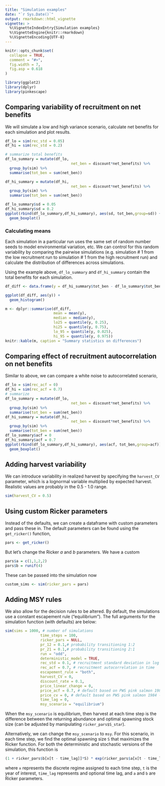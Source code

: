 ```yaml
---
title: "Simulation examples"
date: "`r Sys.Date()`"
output: rmarkdown::html_vignette
vignette: >
  %\VignetteIndexEntry{Simulation examples}
  %\VignetteEngine{knitr::rmarkdown}
  %\VignetteEncoding{UTF-8}
---
```


```r
knitr::opts_chunk$set(
  collapse = TRUE,
  comment = "#>",
  fig.width = 7,
  fig.asp = 0.618
)
```

```r
library(ggplot2)
library(dplyr)
library(pinkescape)
```

## Comparing variability of recruitment on net benefits

We will simulate a low and high variance scenario, calculate net benefits for each simulation and plot results. 
```r
df_lo = sim(rec_std = 0.05)
df_hi = sim(rec_std = 0.2)

# summarize total benefits
df_lo_summary = mutate(df_lo,
                              net_ben = discount*net_benefits) %>%
  group_by(sim) %>%
  summarise(tot_ben = sum(net_ben))

df_hi_summary = mutate(df_hi,
                              net_ben = discount*net_benefits) %>%
  group_by(sim) %>%
  summarise(tot_ben = sum(net_ben))

df_lo_summary$sd = 0.05
df_hi_summary$sd = 0.2
ggplot(rbind(df_lo_summary,df_hi_summary), aes(sd, tot_ben,group=sd)) +
  geom_boxplot()

```

### Calculating means

Each simulation in a particular run uses the same set of random number seeds to model environmental variation, etc. We can control for this random variability by comparing the pairwise simulations (e.g. simulation # 1 from the low recruitment run to simulation # 1 from the high recruitment run) and calculate the distribution of differences across simulations. 

Using the example above, `df_lo_summary` and `df_hi_summary` contain the total benefits for each simulation. 

```r
df_diff <- data.frame(y = df_hi_summary$tot_ben - df_lo_summary$tot_ben)

ggplot(df_diff, aes(y)) + 
  geom_histogram()
```

```r
m <- dplyr::summarise(df_diff, 
                      mean = mean(y),
                      median = median(y),
                      lo25 = quantile(y, 0.25),
                      hi25 = quantile(y, 0.75),
                      lo_95 = quantile(y, 0.025),
                      hi_95 = quantile(y, 0.975))
knitr::kable(m, caption = "Summary statistics on differences")
```


## Comparing effect of recruitment autocorrelation on net benefits

Similar to above, we can compare a white noise to autocorrelated scenario,  

```r
df_lo = sim(rec_acf = 0)
df_hi = sim(rec_acf = 0.7)
# summarize
df_lo_summary = mutate(df_lo,
                              net_ben = discount*net_benefits) %>%
  group_by(sim) %>%
  summarise(tot_ben = sum(net_ben))
df_hi_summary = mutate(df_hi,
                              net_ben = discount*net_benefits) %>%
  group_by(sim) %>%
  summarise(tot_ben = sum(net_ben))
df_lo_summary$acf = 0
df_hi_summary$acf = 0.7
ggplot(rbind(df_lo_summary,df_hi_summary), aes(acf, tot_ben,group=acf)) +
  geom_boxplot()

```

## Adding harvest variability 

We can introduce variability in realized harvest by specifying the `harvest_CV` parameter, which is a lognormal variable multiplied by expected harvest. Realistic values are probably in the 0.5 - 1.0 range.

```r
sim(harvest_CV = 0.5)
```


## Using custom Ricker parameters

Instead of the defaults, we can create a dataframe with custom parameters and pass these in. The default parameters can be found using the `get_ricker()` function,  

```r
pars <- get_ricker()
```

But let's change the Ricker $a$ and $b$ parameters. We have a custom 

```r
pars$a = c(1,1,2,2)
pars$b = runif(4)
```

These can be passed into the simulation now

```r
custom_sims <- sim(ricker_pars = pars)
```

## Adding MSY rules

We also allow for the decision rules to be altered. By default, the simulations use a constant escapement rule ("equilibrium"). The full arguments for the simulation function (with defaults) are below:

```r
sim(sims = 1000, # number of simulations
                time_steps = 100,
                ricker_pars = NULL,
                pr_12 = 0.1,# probability transitioning 1:2
                pr_21 = 0.1,# probability transitioning 2:1
                run = "odd",
                deterministic_model = TRUE,
                rec_std = 0.1, # recruitment standard deviation in log space
                rec_acf = 0.7, # recruitment autocorrelation in time
                escapement_rule = "both",
                harvest_CV = 0,
                discount_rate = 0.1,
                price_linear_change = 0,
                price_acf = 0.7, # default based on PWS pink salmon 1984 - 2021
                price_cv = 0, # default based on PWS pink salmon 1984 - 2021
                time_lag = 0,
                msy_scenario = "equilibrium")
```

When the `msy_scenario` is equilibrium, then harvest at each time step is the difference between the returning abundance and optimal spawning stock size (can be adjusted by manipulating `ricker_pars$S_star`). 

Alternatively, we can change the `msy_scenario` to `msy`. For this scenario, in each time step, we find the optimal spawning size `S` that maximizes the Ricker function. For both the deterministic and stochastic versions of the simulation, this function is 

```r
(1 + ricker_pars$b[x[t - time_lag]]*S) * exp(ricker_pars$a[x[t - time_lag]] + ricker_pars$b[x[t - time_lag]]*S)
```

where `x` represents the discrete regime assigned to each time step, `t` is the year of interest, `time_lag` represents and optional time lag, and `a` and `b` are Ricker parameters. 
